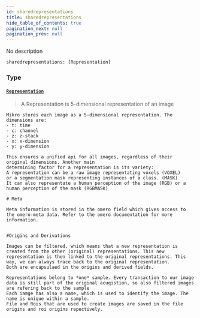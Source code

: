 ```yaml
---
id: sharedrepresentations
title: sharedrepresentations
hide_table_of_contents: true
pagination_next: null
pagination_prev: null
---
```








No description

```graphql
sharedrepresentations: [Representation]
```


### Type

#### [`Representation`](/docs/schemas/mikro/objects/representation) <Badge class="secondary" text="object"/>
> A Representation is 5-dimensional representation of an image

    Mikro stores each image as a 5-dimensional representation. The dimensions are:
    - t: time
    - c: channel
    - z: z-stack
    - x: x-dimension
    - y: y-dimension

    This ensures a unified api for all images, regardless of their original dimensions. Another main
    determining factor for a representation is its variety:
    A representation can be a raw image representating voxels (VOXEL)
    or a segmentation mask representing instances of a class. (MASK)
    It can also representate a human perception of the image (RGB) or a human perception of the mask (RGBMASK)

    # Meta

    Meta information is stored in the omero field which gives access to the omero-meta data. Refer to the omero documentation for more information.


    #Origins and Derivations

    Images can be filtered, which means that a new representation is created from the other (original) representations. This new representation is then linked to the original representations. This way, we can always trace back to the original representation.
    Both are encapsulaed in the origins and derived fields.

    Representations belong to *one* sample. Every transaction to our image data is still part of the original acuqistion, so also filtered images are refering back to the sample
    Each iamge has also a name, which is used to identify the image. The name is unique within a sample.
    File and Rois that are used to create images are saved in the file origins and roi origins repectively.


    
> 





